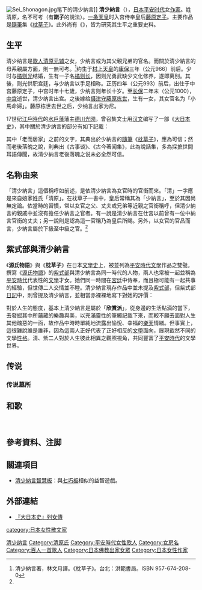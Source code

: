 {{東亞女性歷史人物
|名稱 =清少纳言
|身份 =日本平安时期文学家
|國家 ={{JPN}}
|屆數 =
|最高職務 =
|前任 = 
|繼任 = 
|畫像=[[file:Hyakuninisshu_062.jpg|250px]]
|說明=《百人一首》中的清少纳言
|姓=[[清原|清原]]
|名= 不详，疑为“諾子”
|姓名=
|字=
|官職 =
|氏族 =
|府邸 =
|世系 = 
|初名 =
|幼名 =<!--日本人用-->
|小字=
|號=
|法號=
|院號=
|其他名號=
|出生日期=966年
|出生地點=
|婚年=981年（与[[橘則光|橘則光]]）
|逝世日期=1025年
|逝世地點=
|諡號=
|墓葬=
|祠廟=
|父親=[[清原元輔|清原元輔]]
|嫡母=
|母親=
|夫=橘則光<br />藤原栋世
|婚姻名份=
|夫之父=橘敏政(橘則光之父) <br />藤原保方(藤原栋世之父)
|夫之母=右近尼(橘則光之母) <br />船木氏(藤原栋世之母)
|夫之嫡母=
|夫之元配=
|夫之正室=
|夫之繼室=
|夫之平妻=
|夫之側室=
|兄弟=兄 [[清原致信|清原致信]] 
|姊妹=
|嫡兄弟=
|嫡姊妹=
|庶兄弟=
|庶姊妹=
|同胞兄弟=
|同胞姊妹=
|異母兄弟=
|異母姊妹=
|異父兄弟=
|異父姊妹=
|繼兄弟=
|繼姊妹=
|子=[[橘則長|橘則長]]
|女=[[小馬命婦|小馬命婦]](藤原栋世之女)
|養子=
|養女=
|繼子=
|繼女=
|其他親屬 =
|經歷 = 
|著作 =《[[枕草子|枕草子]]》
}}
{{japanese|japanese=清少納言|kana=せいしょうなごん|romaji=Sei Shōnagon}}
[[File:Sei_Shonagon.jpg|thumb]]笔下的清少納言]]
'''清少納言'''（{{bd|966年||1025年||catIdx=Sei Shounagon}}），[[日本|日本]][[平安时代|平安时代]]女[[作家|作家]]。姓清原，名不可考（有'''諾子'''的說法）。[[一条天皇|一条天皇]]时入宫侍奉皇后[[藤原定子|藤原定子]]。主要作品是[[隨筆|隨筆]]集《[[枕草子|枕草子]]》。此外尚有《{{link-ja|清少納言集|清少納言集}}》，皆为研究其生平之重要史料。

==生平==
清少纳言是[[歌人|歌人]][[清原元辅|清原元辅]]之女，少纳言或为其父親兄弟的官名。而關於清少納言的母系親屬方面，則一無可考。<ref name="lin">清少納言著，林文月譯。《枕草子》。台北：洪範書局。ISBN 957-674-208-0</ref>约生于[[村上天皇|村上天皇]]的[[康保|康保]]三年（公元966）前后。少时与[[橘则光|橘则光]]结婚，生有一子名[[橘则长|橘则长]]，因则光勇武缺少文化修养，遂即离别。其後，则光供职宫廷，与少纳言以手足相称。正历四年（公元993）前后，出仕于中宫藤原定子，中宫时年十七歲，少纳言则年长十岁。至[[长保|长保]]二年末（公元1000），[[中宫|中宫]]逝世，清少纳言出宫。之後嫁给[[摄津守|摄津守]][[藤原栋世|藤原栋世]]，生有一女，其女官名为「小馬命婦」。藤原栋世去世之后，少纳言出家为尼。

17世纪[[江戶時代|江戶時代]]的[[水戶藩|水戶藩]]藩主[[德川光圀|德川光圀]]，曾召集文士用[[汉文|汉文]]编写了一部《[[大日本史|大日本史]]》，其中關於清少纳言的部分有如下記載：

{{Quote|「清少納言，[[肥後|肥後]]守[[清原元輔|清原元輔]]女也。有才學，與[[紫式部|紫式部]]齊名。[[一條天皇|一條帝]]時，仕藤原皇后([[藤原定子|藤原定子]]），被眷遇。皇后雪後顧左右曰：『香爐峰之[[雪|雪]]想如何？』少納言即起褰簾，時人嘆其敏捷。[[皇后|皇后]]特嘉其才華，欲奏為[[內侍|內侍]]。遭[[藤原伊周|藤原伊周]]等流竄，不果。老而家居，屋宇甚陋。郎署年少，見其貧窶而憫笑之；少納言自簾中呼曰：『不聞有買駿馬骨者乎？』笑者慚而去。著《[[枕草子|枕草子]]》行於世。」
}}

其中「老而居家」之前的文字，其典出於少納言的[[隨筆|隨筆]]《[[枕草子|枕草子]]》，應為可信；然而老後落魄之說，則典出《古事谈》、《古今著闻集》，此為說話集，多為採摭世間耳語傳聞，故清少納言老後落魄之说未必全然可信。

==名称由来==
「清少納言」這個稱呼如前述，是依清少納言為女官時的官銜而來。「清」一字應是來自娘家姓氏「清原」。在枕草子一書中，皇后常稱其為「少納言」，至於其因尚無定論。依當時的習慣，常以女官之父、丈夫或兄弟等近親之官銜稱呼，但清少納言的親戚中並沒有擔任少納言之官者。有一說是清少納言在仕宮以前曾有一位中納言官銜的丈夫；另一說則是認為這一官稱乃為皇后所賜。另外，以女官的官品而言，少納言屬於下級至中級之官。<ref name="lin" />

==紫式部與清少納言==
《'''源氏物語'''》與《'''枕草子'''》在日本[[文學史|文學史]]上，被並列為[[平安時代|平安時代]][[文學|文學]]作品之雙璧。撰寫《[[源氏物語|源氏物語]]》的[[紫式部|紫式部]]與清少納言為同一時代的人物，兩人也常被一起並稱為[[平安時代|平安時代]]代表性的[[文學|文學]]才女。她們同一時間在[[宮廷|宮廷]]中侍奉，而且極可能有一起共事的經驗，但世傳二人交情並不睦。清少納言現存作品中並未提及[[紫式部|紫式部]]，但紫式部[[日記|日記]]中，則曾提及清少納言，並相當赤裸裸地寫下對她的評價：

{{quote|清少纳言是那种脸上露着自满，自以为了不起的人。总是摆出智多才高的样子，到处乱写[[汉字|汉字]]<ref>在[[日本|日本]]，寫較艱深的漢字，常代表[[文字|文字]][[詞彙|詞彙]]造詣較高</ref>，可是仔细地一推敲，还是有许多不足之处。像她那样时时想着自己要比别人优秀，又先要表现的比别人优秀的人，最终要被人看出破绽，结局也只能是越来越坏。总是故作[[风雅|风雅]]的人，即使在清寂无聊的时候，也要装出感动入微的样子，这样的人就在每每不放过任何一件趣事中，自然而然地养成了不良的轻浮态度。而性质都变得轻浮了的人，其结局怎么会好呢？<ref>王朝女性日记，藤原道纲母、紫式部等。林岚, 郑民钦译。河北教育出版社。ISBN 7543446340 </ref>
}}

對於人生的態度，基本上清少納言是屬於「'''欣賞派'''」，從身邊的生活點滴的當下，去發掘其中所蘊藏的樂趣與美，以充滿靈性的筆觸記載下來，而較不願去面對人生其他醜惡的一面，故作品中時時單純地流露出愉悅、幸福的[[樂觀主義|樂天]]情緒。{{Or|而紫式部則正好相反，屬於「'''批判派'''」，雖然她也在[[宮廷|宮廷]]中同樣過著不虞衣食、養尊處優的日子，但她卻不為所惑，不吝於描寫宮中的勾心鬥角、男女[[慾望|慾望]]與人性[[執著|執著]]，並冷眼正視在這些繁華背後人世[[虛無|虛無]]的一面，對人生抱持質疑之態度。深沈的紫式部，會對清少納言快活、愉悅的人生態度抱持尖酸之批判，責備她太膚淺、太自我感覺良好，其實也不令人意外。|time=2013-06-02T04:26:30+00:00}}但事實上，這很難說誰是誰非，因為這兩人正好代表了正好相反的[[文學|文學]]面向，展現截然不同的文學[[性格|性格]]。清、紫二人對於人生彼此相異之觀照視角，共同豐富了[[平安時代|平安時代]]的文學世界。

== 传说 ==

=== 传说墓所 ===
== 和歌 ==
{{Quote box |width=500px |align=center|quoted=true |bgcolor=#FFFFF0 |salign=right|source =《百人一首·62》
 |quote  ={{lang|ja|夜をこめて鳥のそら音ははかるともよに逢坂の関はゆるさじ}}<br />夜暗聞空音，假雞啼得過函關，逢坂關难开
 }}　　
== 參考資料、注脚 ==
{{reflist|2}}

== 關連項目 ==
{{Commonscat|Sei Shōnagon}}
{{Wikiquote|清少納言}}
* [[清少納言智慧板|清少納言智慧板]]：與[[七巧板|七巧板]]相似的益智遊戲。

== 外部連結 ==
* [http://miko.org/~uraki/kuon/furu/text/dainihonsi/dns224.htm#38 『大日本史』列女傳] {{Wayback|url=http://miko.org/~uraki/kuon/furu/text/dainihonsi/dns224.htm#38 |date=20100829020529 }}

{{百人一首}}
{{Authority control}}
{{DEFAULTSORT:Sei Shounagon}}
[[Category:清少纳言|]]
[[Category:清原氏|Category:清原氏]]
[[category:日本女性散文家|category:日本女性散文家]]
[[Category:平安時代女性歌人|Category:平安時代女性歌人]]
[[Category:女房名|Category:女房名]]
[[Category:百人一首歌人|Category:百人一首歌人]]

[[Category:日本佛教出家女眾|Category:日本佛教出家女眾]]
[[Category:日本女性作家|Category:日本女性作家]]